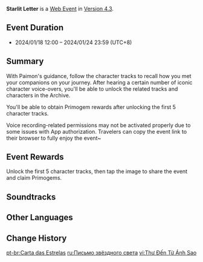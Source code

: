{{Event Tabs
|story = false
}}
{{Event
|name              = Starlit Letter
|image             = Event Starlit Letter.png
|type              = Web
|group             = 
|time_known        = yes
|time_start        = 2024-01-18 12:00:00
|time_start_offset = GMT+8
|time_end          = 2024-01-24 23:59:59
|time_end_offset   = GMT+8
|link              = https://twitter.com/GenshinImpact/status/1747831181272363204
|link2             = https://act.hoyoverse.com/ys/event/e20240118ost-10646b17/index.html
|link2name         = Event Page
|characters        = Alhaitham; Baizhu; Charlotte; Dehya; Faruzan; Freminet; Furina; Kaveh; Kirara; Lynette; Lyney; Mika; Neuvillette; Paimon; Traveler; Wanderer; Wriothesley; Yaoyao
}}
<!--{{Description|}}-->
'''Starlit Letter''' is a [[Web Event]] in [[Version 4.3]].

==Event Duration==
* 2024/01/18 12:00 – 2024/01/24 23:59 (UTC+8)

==Summary==
With Paimon's guidance, follow the character tracks to recall how you met your companions on your journey. After hearing a certain number of iconic character voice-overs, you'll be able to unlock the related tracks and characters in the Archive.

You'll be able to obtain Primogem rewards after unlocking the first 5 character tracks.

Voice recording-related permissions may not be activated properly due to some issues with App authorization. Travelers can copy the event link to their browser to fully enjoy the event~

==Event Rewards==
Unlock the first 5 character tracks, then tap the image to share the event and claim Primogems.

{{Card|Primogem|40}}

==Soundtracks==
{{Soundtracks by Category Table|type=eventgameplay}}

==Other Languages==
{{Other Languages
|en      = Starlit Letter
|zhs     = 星光来信
|zhs_rm  = Xīngguāng Láixìn
|zht     = 星光來信
|zht_rm  = Xīngguāng Láixìn
|zh_tl   = Incoming Letter of Starlight
|ja      = 星々からの手紙
|ja_rm   = Hoshiboshi kara no Tegami
|ja_tl   = Letter from the Stars
|ko      = 별빛의 편지
|ko_rm   = 
|ko_tl   = 
|es      = Carta de las estrellas
|es_tl   = Letter from the Stars
|fr      = Lettre des étoiles
|fr_tl   = Letter from the Stars
|ru      = Письмо звёздного света
|ru_tl   = 
|th      = จดหมายจากแสงดาว
|th_rm   = 
|th_tl   = 
|vi      = Thư Đến Từ Ánh Sao
|vi_tl   = 
|de      = Sternscheinbrief
|de_tl   = Starlight Letter
|id      = Sepucuk Surat dari Galaksi
|id_tl   = A Letter from the Galaxy
|pt      = Carta das Estrelas
|pt_tl   = 
|tr      = Yıldız Işığı Mektup
|tr_tl   = 
|it      = Una lettera dalle stelle
|it_tl   = 
}}

==Change History==
{{Change History|4.3}}

[[pt-br:Carta das Estrelas]]
[[ru:Письмо звёздного света]]
[[vi:Thư Đến Từ Ánh Sao]]